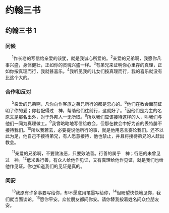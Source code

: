 
# 约翰三书

## 约翰三书 1
### 问候

　 <sup>1</sup>作长老的写信给亲爱的<Pn>该犹</Pn>，就是我诚心所爱的。<sup>2</sup>亲爱的<Add>兄弟</Add>啊，我愿你凡事兴盛，身体健壮，正如你的灵魂兴盛一样。<sup>3</sup>有弟兄来证明你心里存的真理，正如你按真理而行，我就甚喜乐。<sup>4</sup>我听见我的儿女们按真理而行，我的喜乐就没有比这个大的。<br/>
### 合作和反对

　 <sup>5</sup>亲爱的<Add>兄弟</Add>啊，凡你向作客旅之弟兄所行的都是忠心的。<sup>6</sup>他们在教会面前证明了你的爱；你若配得过　神，帮助他们往前行，这就好了。<sup>7</sup>因他们是为主的名<Nt>原文是那名</Nt>出外，对于外邦人一无所取。<sup>8</sup>所以我们应该接待这样的人，叫我们与他们一同为真理做工。<sup>9</sup>我曾略略地写信给教会，但那在教会中好为首的<Pn>丢特腓</Pn>不接待我们。<sup>10</sup>所以我若去，必要提说他所行的事，就是他用恶言妄论我们。还不以此为足，他自己不接待弟兄，有人愿意接待，他也禁止，并且将接待弟兄的人赶出教会。<br/>

　 <sup>11</sup>亲爱的<Add>兄弟</Add>啊，不要效法恶，只要效法善。行善的属乎　神；行恶的未曾见过　神。<sup>12</sup><Pn>低米丢</Pn><Add>行善</Add>，有众人给他作见证，又有真理给他作见证，就是我们也给他作见证。你也知道我们的见证是真的。<br/>
### 问安

　 <sup>13</sup>我原有许多事要写给你，却不愿意用笔墨写给你，<sup>14</sup>但盼望快快地见你，我们就当面谈论。<sup>15</sup>愿你平安。众位朋友都问你安。请你替我按着姓名问众位朋友安。<br/>
